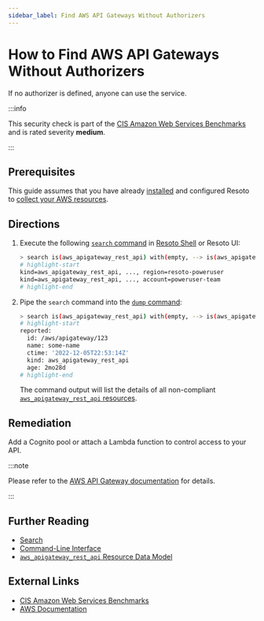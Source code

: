 ```yaml
---
sidebar_label: Find AWS API Gateways Without Authorizers
---
```


# How to Find AWS API Gateways Without Authorizers

If no authorizer is defined, anyone can use the service.

:::info

This security check is part of the [CIS Amazon Web Services Benchmarks](https://cisecurity.org/benchmark/amazon_web_services) and is rated severity **medium**.

:::

## Prerequisites

This guide assumes that you have already [installed](../../../getting-started/install-resoto/index.mdx) and configured Resoto to [collect your AWS resources](../../../how-to-guides/data-sources/collect-aws-resource-data.mdx).

## Directions

1. Execute the following [`search` command](../../../reference/cli/search.mdx) in [Resoto Shell](../../../reference/components/shell.mdx) or Resoto UI:

   ```bash
   > search is(aws_apigateway_rest_api) with(empty, --> is(aws_apigateway_authorizer))
   # highlight-start
   ​kind=aws_apigateway_rest_api, ..., region=resoto-poweruser
   ​kind=aws_apigateway_rest_api, ..., account=poweruser-team
   # highlight-end
   ```

2. Pipe the `search` command into the [`dump` command](../../../reference/cli/dump.mdx):

   ```bash
   > search is(aws_apigateway_rest_api) with(empty, --> is(aws_apigateway_authorizer)) | dump
   # highlight-start
   ​reported:
   ​  id: /aws/apigateway/123
   ​  name: some-name
   ​  ctime: '2022-12-05T22:53:14Z'
   ​  kind: aws_apigateway_rest_api
   ​  age: 2mo28d
   # highlight-end
   ```

   The command output will list the details of all non-compliant [`aws_apigateway_rest_api` resources](../../../reference/unified-data-model/aws.mdx#aws_apigateway_rest_api).

## Remediation

Add a Cognito pool or attach a Lambda function to control access to your API.

:::note

Please refer to the [AWS API Gateway documentation](https://docs.aws.amazon.com/apigateway/latest/developerguide/apigateway-use-lambda-authorizer.html) for details.

:::

## Further Reading

- [Search](../../../reference/search/index.mdx)
- [Command-Line Interface](../../../reference/cli/index.mdx)
- [`aws_apigateway_rest_api` Resource Data Model](../../../reference/unified-data-model/aws.mdx#aws_apigateway_rest_api)

## External Links

- [CIS Amazon Web Services Benchmarks](https://cisecurity.org/benchmark/amazon_web_services)
- [AWS Documentation](https://docs.aws.amazon.com/apigateway/latest/developerguide/apigateway-use-lambda-authorizer.html)
